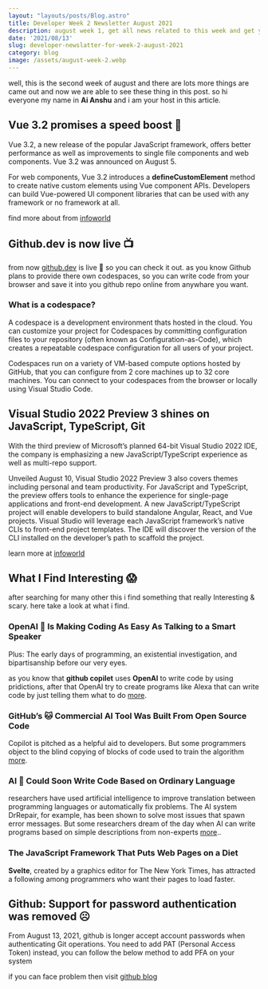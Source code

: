```yaml
---
layout: "layouts/posts/Blog.astro"
title: Developer Week 2 Newsletter August 2021
description: august week 1, get all news related to this week and get you knowladge a boost
date: '2021/08/13'
slug: developer-newslatter-for-week-2-august-2021
category: blog
image: /assets/august-week-2.webp
---
```



well, this is the second week of august and there are lots more things are came out and now we are able to see these thing in this post. so hi everyone my name in **Ai Anshu** and i am your host in this article.

## Vue 3.2 promises a speed boost 🚀

Vue 3.2, a new release of the popular JavaScript framework, offers better performance as well as improvements to single file components and web components. Vue 3.2 was announced on August 5.

For web components, Vue 3.2 introduces a **defineCustomElement** method to create native custom elements using Vue component APIs. Developers can build Vue-powered UI component libraries that can be used with any framework or no framework at all.

find more about from [infoworld](https://www.infoworld.com/article/3629089/vue-32-promises-speed-boost.html)

## Github.dev is now live 📺

from now [github.dev](https://github.dev) is live 🚀 so you can check it out. as you know Github plans to provide there own codespaces, so you can write code from your browser and save it into you github repo online from anywhare you want.

### What is a codespace?

A codespace is a development environment thats hosted in the cloud. You can customize your project for Codespaces by committing configuration files to your repository (often known as Configuration-as-Code), which creates a repeatable codespace configuration for all users of your project.

Codespaces run on a variety of VM-based compute options hosted by GitHub, that you can configure from 2 core machines up to 32 core machines. You can connect to your codespaces from the browser or locally using Visual Studio Code.

## Visual Studio 2022 Preview 3 shines on JavaScript, TypeScript, Git

With the third preview of Microsoft’s planned 64-bit Visual Studio 2022 IDE, the company is emphasizing a new JavaScript/TypeScript experience as well as multi-repo support.

Unveiled August 10, Visual Studio 2022 Preview 3 also covers themes including personal and team productivity. For JavaScript and TypeScript, the preview offers tools to enhance the experience for single-page applications and front-end development. A new JavaScript/TypeScript project will enable developers to build standalone Angular, React, and Vue projects. Visual Studio will leverage each JavaScript framework’s native CLIs to front-end project templates. The IDE will discover the version of the CLI installed on the developer’s path to scaffold the project.

learn more at [infoworld](https://www.infoworld.com/article/3629393/visual-studio-2022-preview-3-shines-on-javascript-typescript-github.html#tk.rss_javascript)

## What I Find Interesting 😱

after searching for many other this i find something that really Interesting & scary. here take a look at what i find.

### OpenAI 🤖 Is Making Coding As Easy As Talking to a Smart Speaker

Plus: The early days of programming, an existential investigation, and bipartisanship before our very eyes.

as you know that **github copilet** uses **OpenAI** to write code by using pridictions, after that OpenAI try to create programs like Alexa that can write code by just telling them what to do [more](https://www.wired.com/story/plaintext-open-ai-codex/).

### GitHub’s 🐱 Commercial AI Tool Was Built From Open Source Code

Copilot is pitched as a helpful aid to developers. But some programmers object to the blind copying of blocks of code used to train the algorithm [more](https://www.wired.com/story/github-commercial-ai-tool-built-open-source-code/).

### AI 🤖 Could Soon Write Code Based on Ordinary Language

researchers have used artificial intelligence to improve translation between programming languages or automatically fix problems. The AI system DrRepair, for example, has been shown to solve most issues that spawn error messages. But some researchers dream of the day when AI can write programs based on simple descriptions from non-experts [more](https://www.wired.com/story/ai-write-code-ordinary-language/)..

### The JavaScript Framework That Puts Web Pages on a Diet

**Svelte**, created by a graphics editor for The New York Times, has attracted a following among programmers
who want their pages to load faster.

## Github: Support for password authentication was removed ☹️

From August 13, 2021, github is longer accept account passwords when authenticating Git operations. You need to add PAT (Personal Access Token) instead, you can follow the below method to add PFA on your system

if you can face problem then visit [github blog](https://github.blog/2020-12-15-token-authentication-requirements-for-git-operations/)
